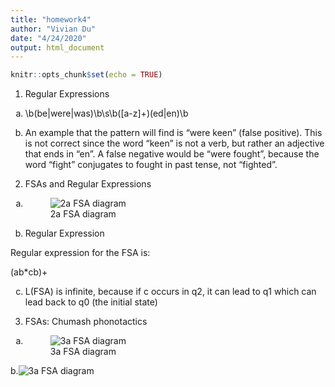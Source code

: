 ```yaml
---
title: "homework4"
author: "Vivian Du"
date: "4/24/2020"
output: html_document
---
```


```r
knitr::opts_chunk$set(echo = TRUE)
```

1. Regular Expressions
a. \\b(be|were|was)\\b\\s\\b([a-z]+)(ed|en)\\b

b. An example that the pattern will find is "were keen" (false positive). This is not correct since the word "keen" is not a verb, but rather an adjective that ends in "en". A false negative would be "were fought", because the word "fight" conjugates to fought in past tense, not "fighted".

2. FSAs and Regular Expressions
a. 
![2a FSA diagram](/Users/viviandu/Desktop/classes/lingc160/Untitled_Artwork.png)

b. Regular Expression

Regular expression for the FSA is: 

(ab*cb)+

c. L(FSA) is infinite, because if c occurs in q2, it can lead to q1 which can lead back to q0 (the initial state)

3. FSAs: Chumash phonotactics
a.
![3a FSA diagram](/Users/viviandu/Desktop/classes/lingc160/part 2.png)

b.![3a FSA diagram](/Users/viviandu/Desktop/classes/lingc160/part3.png)

